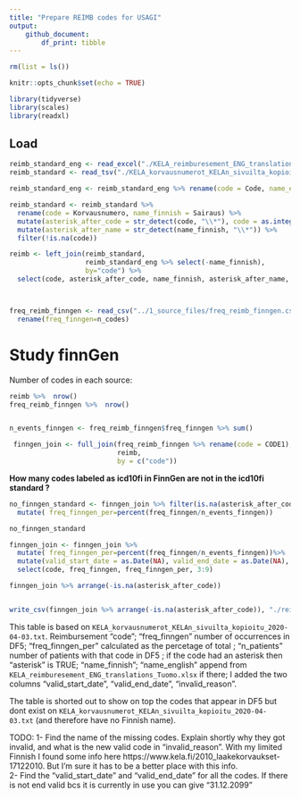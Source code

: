 ```yaml
---
title: "Prepare REIMB codes for USAGI"
output: 
    github_document:
        df_print: tibble
---
```


```r
rm(list = ls())

knitr::opts_chunk$set(echo = TRUE)

library(tidyverse)
library(scales)
library(readxl)

```

## Load

```r

reimb_standard_eng <- read_excel("./KELA_reimburesement_ENG_translations_Tuomo(1).xlsx") %>% filter(!is.na(Code))
reimb_standard <- read_tsv("./KELA_korvausnumerot_KELAn_sivuilta_kopioitu_2020-04-03.txt")

reimb_standard_eng <- reimb_standard_eng %>% rename(code = Code, name_english = `Name in English`, name_finnish = `Name in Finnish`)

reimb_standard <- reimb_standard %>% 
  rename(code = Korvausnumero, name_finnish = Sairaus) %>%  
  mutate(asterisk_after_code = str_detect(code, "\\*"), code = as.integer(str_replace(code,"\\*","" ))) %>% 
  mutate(asterisk_after_name = str_detect(name_finnish, "\\*")) %>% 
  filter(!is.na(code))

reimb <- left_join(reimb_standard, 
                   reimb_standard_eng %>% select(-name_finnish), 
                   by="code") %>% 
  select(code, asterisk_after_code, name_finnish, asterisk_after_name, name_english)



freq_reimb_finngen <- read_csv("../1_source_files/freq_reimb_finngen.csv") %>% select(-X1) %>% 
  rename(freq_finngen=n_codes)
```


# Study finnGen

Number of codes in each source: 
```r
reimb %>%  nrow()
freq_reimb_finngen %>%  nrow()


n_events_finngen <- freq_reimb_finngen$freq_finngen %>% sum()
```

```r
 finngen_join <- full_join(freq_reimb_finngen %>% rename(code = CODE1), 
                           reimb,
                           by = c("code"))
```



**How many codes labeled as icd10fi in FinnGen are not in the icd10fi standard ?**
```r
no_finngen_standard <- finngen_join %>% filter(is.na(asterisk_after_code)) %>% select(code, freq_finngen ) %>%
  mutate( freq_finngen_per=percent(freq_finngen/n_events_finngen))

no_finngen_standard
```






```r
finngen_join <- finngen_join %>%
  mutate( freq_finngen_per=percent(freq_finngen/n_events_finngen))%>%
  mutate(valid_start_date = as.Date(NA), valid_end_date = as.Date(NA), invalid_reason=as.character(NA)) %>% 
  select(code, freq_finngen, freq_finngen_per, 3:9)

finngen_join %>% arrange(-is.na(asterisk_after_code)) 


write_csv(finngen_join %>% arrange(-is.na(asterisk_after_code)), "./reimb_finngen_freq.csv")
```

This table is based on `KELA_korvausnumerot_KELAn_sivuilta_kopioitu_2020-04-03.txt`.
Reimbursement "code"; "freq_finngen" number of occurrences in DF5; "freq_finngen_per" calculated as the percetage of total ; "n_patients"  number of patients with that code in DF5 ; if the code had an asterisk then "asterisk" is TRUE; "name_finnish";     "name_english" append from `KELA_reimburesement_ENG_translations_Tuomo.xlsx` if there; I added the two columns   "valid_start_date", "valid_end_date", "invalid_reason". 
 
 
 The table is shorted out to show on top the codes that appear in DF5 but dont exist on `KELA_korvausnumerot_KELAn_sivuilta_kopioitu_2020-04-03.txt` (and therefore have no Finnish name). 
 
 TODO: 
 1- Find the name of the missing codes. Explain shortly why they got invalid, and what is the new valid code in "invalid_reason".
 With my limited Finnish I found some info here https://www.kela.fi/2010_laakekorvaukset-17122010. But I'm sure it has to be a better place with this info.  
 2- Find the "valid_start_date" and  "valid_end_date" for all the codes. If there is not end valid bcs it is currently in use you can give "31.12.2099"
 
 
 



